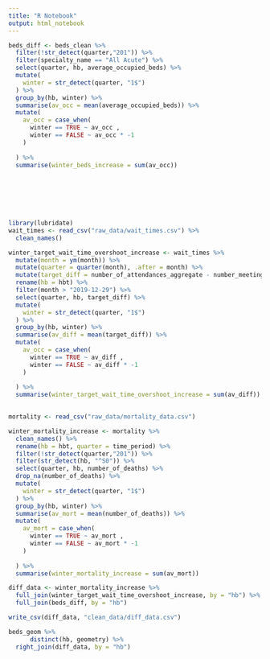 ```yaml
---
title: "R Notebook"
output: html_notebook
---
```



```r
beds_diff <- beds_clean %>% 
  filter(!str_detect(quarter,"201")) %>% 
  filter(specialty_name == "All Acute") %>% 
  select(quarter, hb, average_occupied_beds) %>% 
  mutate(
    winter = str_detect(quarter, "1$")
  ) %>% 
  group_by(hb, winter) %>% 
  summarise(av_occ = mean(average_occupied_beds)) %>%
  mutate(
    av_occ = case_when(
      winter == TRUE ~ av_occ ,
      winter == FALSE ~ av_occ * -1
    ) 
    
  ) %>% 
  summarise(winter_beds_increase = sum(av_occ))
  



  
  

```

```r
library(lubridate)
wait_times <- read_csv("raw_data/wait_times.csv") %>% 
  clean_names()

winter_target_wait_time_overshoot_increase <- wait_times %>% 
  mutate(month = ym(month)) %>% 
  mutate(quarter = quarter(month), .after = month) %>% 
  mutate(target_diff = number_of_attendances_aggregate - number_meeting_target_aggregate, .after = quarter) %>% 
  rename(hb = hbt) %>% 
  filter(month > "2019-12-29") %>% 
  select(quarter, hb, target_diff) %>% 
  mutate(
    winter = str_detect(quarter, "1$")
  ) %>% 
  group_by(hb, winter) %>% 
  summarise(av_diff = mean(target_diff)) %>%
  mutate(
    av_occ = case_when(
      winter == TRUE ~ av_diff ,
      winter == FALSE ~ av_diff * -1
    ) 
    
  ) %>% 
  summarise(winter_target_wait_time_overshoot_increase = sum(av_diff))
  
```

```r
mortality <- read_csv("raw_data/mortality_data.csv")
```

```r
winter_mortality_increase <- mortality %>% 
  clean_names() %>% 
  rename(hb = hbt, quarter = time_period) %>% 
  filter(!str_detect(quarter,"201")) %>% 
  filter(str_detect(hb, "^S0")) %>% 
  select(quarter, hb, number_of_deaths) %>% 
  drop_na(number_of_deaths) %>% 
  mutate(
    winter = str_detect(quarter, "1$")
  ) %>% 
  group_by(hb, winter) %>% 
  summarise(av_mort = mean(number_of_deaths)) %>%
  mutate(
    av_mort = case_when(
      winter == TRUE ~ av_mort ,
      winter == FALSE ~ av_mort * -1
    ) 
    
  ) %>% 
  summarise(winter_mortality_increase = sum(av_mort))

```

```r
diff_data <- winter_mortality_increase %>% 
  full_join(winter_target_wait_time_overshoot_increase, by = "hb") %>% 
  full_join(beds_diff, by = "hb")

write_csv(diff_data, "clean_data/diff_data.csv")
```

```r
beds_geom %>%
      distinct(hb, geometry) %>%
  right_join(diff_data, by = "hb")
  
```

